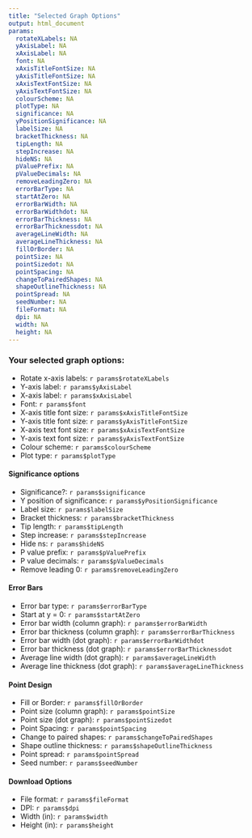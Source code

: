 ```yaml
---
title: "Selected Graph Options"
output: html_document
params:
  rotateXLabels: NA
  yAxisLabel: NA
  xAxisLabel: NA
  font: NA
  xAxisTitleFontSize: NA
  yAxisTitleFontSize: NA
  xAxisTextFontSize: NA
  yAxisTextFontSize: NA
  colourScheme: NA
  plotType: NA
  significance: NA
  yPositionSignificance: NA
  labelSize: NA
  bracketThickness: NA
  tipLength: NA
  stepIncrease: NA
  hideNS: NA
  pValuePrefix: NA
  pValueDecimals: NA
  removeLeadingZero: NA
  errorBarType: NA
  startAtZero: NA
  errorBarWidth: NA
  errorBarWidthdot: NA
  errorBarThickness: NA
  errorBarThicknessdot: NA
  averageLineWidth: NA
  averageLineThickness: NA
  fillOrBorder: NA
  pointSize: NA
  pointSizedot: NA
  pointSpacing: NA
  changeToPairedShapes: NA
  shapeOutlineThickness: NA
  pointSpread: NA
  seedNumber: NA
  fileFormat: NA
  dpi: NA
  width: NA
  height: NA
---
```


### Your selected graph options:

* Rotate x-axis labels: `r params$rotateXLabels`
* Y-axis label: `r params$yAxisLabel`
* X-axis label: `r params$xAxisLabel`
* Font: `r params$font`
* X-axis title font size: `r params$xAxisTitleFontSize`
* Y-axis title font size: `r params$yAxisTitleFontSize`
* X-axis text font size: `r params$xAxisTextFontSize`
* Y-axis text font size: `r params$yAxisTextFontSize`
* Colour scheme: `r params$colourScheme`
* Plot type: `r params$plotType`

#### Significance options

* Significance?: `r params$significance`
* Y position of significance: `r params$yPositionSignificance`
* Label size: `r params$labelSize`
* Bracket thickness: `r params$bracketThickness`
* Tip length: `r params$tipLength`
* Step increase: `r params$stepIncrease`
* Hide ns: `r params$hideNS`
* P value prefix: `r params$pValuePrefix`
* P value decimals: `r params$pValueDecimals`
* Remove leading 0: `r params$removeLeadingZero`

#### Error Bars

* Error bar type: `r params$errorBarType`
* Start at y = 0: `r params$startAtZero`
* Error bar width (column graph): `r params$errorBarWidth`
* Error bar thickness (column graph): `r params$errorBarThickness`
* Error bar width (dot graph): `r params$errorBarWidthdot`
* Error bar thickness (dot graph): `r params$errorBarThicknessdot`
* Average line width (dot graph): `r params$averageLineWidth`
* Average line thickness (dot graph): `r params$averageLineThickness`

#### Point Design

* Fill or Border: `r params$fillOrBorder`
* Point size (column graph): `r params$pointSize`
* Point size (dot graph): `r params$pointSizedot`
* Point Spacing: `r params$pointSpacing`
* Change to paired shapes: `r params$changeToPairedShapes`
* Shape outline thickness: `r params$shapeOutlineThickness`
* Point spread: `r params$pointSpread`
* Seed number: `r params$seedNumber`

#### Download Options

* File format: `r params$fileFormat`
* DPI: `r params$dpi`
* Width (in): `r params$width`
* Height (in): `r params$height`


